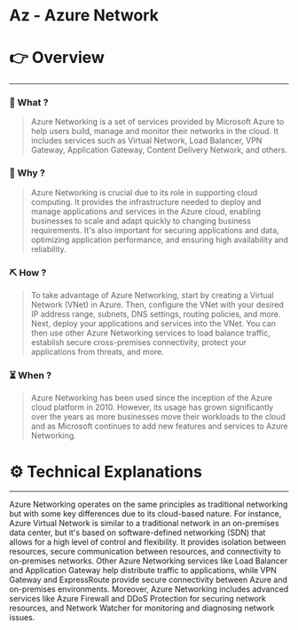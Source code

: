 # Az - Azure Network


# 👉 Overview

---

### 👀 What ?

> Azure Networking is a set of services provided by Microsoft Azure to help users build, manage and monitor their networks in the cloud. It includes services such as Virtual Network, Load Balancer, VPN Gateway, Application Gateway, Content Delivery Network, and others.
> 

### 🧐 Why ?

> Azure Networking is crucial due to its role in supporting cloud computing. It provides the infrastructure needed to deploy and manage applications and services in the Azure cloud, enabling businesses to scale and adapt quickly to changing business requirements. It's also important for securing applications and data, optimizing application performance, and ensuring high availability and reliability.
> 

### ⛏️ How ?

> To take advantage of Azure Networking, start by creating a Virtual Network (VNet) in Azure. Then, configure the VNet with your desired IP address range, subnets, DNS settings, routing policies, and more. Next, deploy your applications and services into the VNet. You can then use other Azure Networking services to load balance traffic, establish secure cross-premises connectivity, protect your applications from threats, and more.
> 

### ⏳ When ?

> Azure Networking has been used since the inception of the Azure cloud platform in 2010. However, its usage has grown significantly over the years as more businesses move their workloads to the cloud and as Microsoft continues to add new features and services to Azure Networking.
> 

# ⚙️ Technical Explanations

---

Azure Networking operates on the same principles as traditional networking but with some key differences due to its cloud-based nature. For instance, Azure Virtual Network is similar to a traditional network in an on-premises data center, but it's based on software-defined networking (SDN) that allows for a high level of control and flexibility. It provides isolation between resources, secure communication between resources, and connectivity to on-premises networks. Other Azure Networking services like Load Balancer and Application Gateway help distribute traffic to applications, while VPN Gateway and ExpressRoute provide secure connectivity between Azure and on-premises environments. Moreover, Azure Networking includes advanced services like Azure Firewall and DDoS Protection for securing network resources, and Network Watcher for monitoring and diagnosing network issues.
